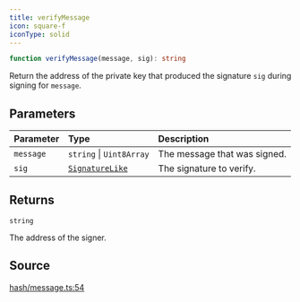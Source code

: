 ```yaml
---
title: verifyMessage
icon: square-f
iconType: solid
---
```


```ts
function verifyMessage(message, sig): string
```

Return the address of the private key that produced the signature `sig` during signing for `message`.

## Parameters

| Parameter | Type | Description |
| :------ | :------ | :------ |
| `message` | `string` \| `Uint8Array` | The message that was signed. |
| `sig` | [`SignatureLike`](/sdk/content/type-aliases/SignatureLike) | The signature to verify. |

## Returns

`string`

The address of the signer.

## Source

[hash/message.ts:54](https://github.com/dominant-strategies/quais.js/blob/c1c12d43f9d34c6baad2b0542bd6d0acd6fefcbf/src/hash/message.ts#L54)
